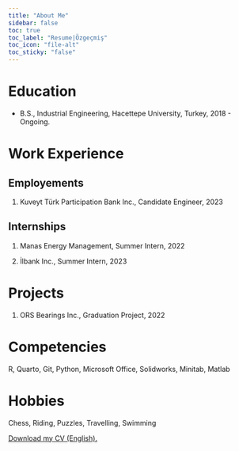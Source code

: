 ```yaml
---
title: "About Me"
sidebar: false
toc: true
toc_label: "Resume|Özgeçmiş"
toc_icon: "file-alt"
toc_sticky: "false"
---
```


# Education

-   B.S., Industrial Engineering, Hacettepe University, Turkey, 2018 - Ongoing.

# Work Experience

## Employements

1.  Kuveyt Türk Participation Bank Inc., Candidate Engineer, 2023

## Internships

1.  Manas Energy Management, Summer Intern, 2022

2.  İlbank Inc., Summer Intern, 2023

# Projects

1.  ORS Bearings Inc., Graduation Project, 2022

# Competencies

R, Quarto, Git, Python, Microsoft Office, Solidworks, Minitab, Matlab

# Hobbies

Chess, Riding, Puzzles, Travelling, Swimming

<!--[Download my CV (English).](file:///C:/Users/akif2/OneDrive/Masa%C3%BCst%C3%BC/Mehmet%20Akif%20Ozbak%C4%B1r%20CV.pdf){: .btn .btn--success .btn--large }-->

<a href="file:///C:/Users/akif2/OneDrive/Masa%C3%BCst%C3%BC/Mehmet%20Akif%20Ozbak%C4%B1r%20CV.pdf" target="_blank" class="btn btn--success btn--large">Download my CV (English).</a>

<br/>


